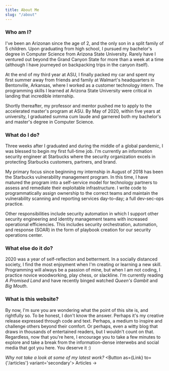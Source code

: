 ```yaml
---
title: About Me
slug: "/about"
---
```



### Who am I?

I've been an Arizonan since the age of 2, and the only son in a split family of 5 children. Upon graduating from high school, I pursued my bachelor's degree in Computer Science from Arizona State University. Rarely have I ventured out beyond the Grand Canyon State for more than a week at a time (although I have journeyed on backpacking trips in the canyon itself).

At the end of my third year at ASU, I finally packed my car and spent my first summer away from friends and family at Walmart's headquarters in Bentonville, Arkansas, where I worked as a customer technology intern. The programming skills I learned at Arizona State University were critical in landing that incredible internship.

Shortly thereafter, my professor and mentor pushed me to apply to the accelerated master's program at ASU. By May of 2020, within five years at university, I graduated summa cum laude and garnered both my bachelor's and master's degree in Computer Science.

### What do I do?
Three weeks after I graduated and during the middle of a global pandemic, I was blessed to begin my first full-time job. I'm currently an information security engineer at Starbucks where the security organization excels in protecting Starbucks customers, partners, and brand.

My primary focus since beginning my internship in August of 2018 has been the Starbucks vulnerability management program. In this time, I have matured the program into a self-service model for technology partners to assess and remediate their exploitable infrastructure. I write code to programmatically assign ownership to the correct teams and maintain the vulnerability scanning and reporting services day-to-day; a full dev-sec-ops practice.

Other responsibilities include security automation in which I support other security engineering and identity management teams with increased operational efficiencies. This includes security orchestration, automation, and response (SOAR) in the form of playbook creation for our security operations center.

### What else do it do?
2020 was a year of self-reflection and betterment. In a socially distanced society, I find the most enjoyment when I'm creating or learning a new skill. Programming will always be a passion of mine, but when I am not coding, I practice novice woodworking, play chess, or slackline. I'm currently reading _A Promised Land_ and have recently binged watched _Queen's Gambit_ and _Big Mouth_.

### What is this website?
By now, I'm sure you are wondering what the point of this site is, and rightfully so. To be honest, I don't know the answer. Perhaps it's my creative release expressed through code and text. Perhaps, a medium to inspire and challenge others beyond their comfort. Or perhaps, even a witty blog that draws in thousands of entertained readers, but I wouldn't count on that. Regardless, now that you're here, I encourage you to take a few minutes to explore and take a break from the information-dense interwebs and social media that got you here. You deserve it :)

_Why not take a look at some of my latest work?_
<Button as={Link} to={'/articles'} variant='secondary'>
  Articles →
</Button>

